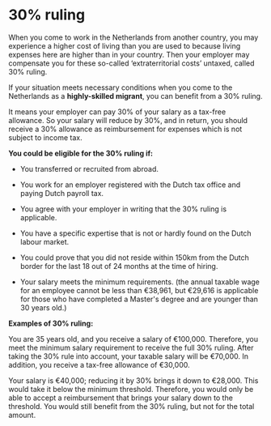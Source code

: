 
# 30% ruling 
When you come to work in the Netherlands from another country, you may experience a higher cost of living than you are used to because living expenses here are higher than in your country. Then your employer may compensate you for these so-called ‘extraterritorial costs’ untaxed, called 30% ruling. 

If your situation meets necessary conditions when you come to the Netherlands as a **highly-skilled migrant**, you can benefit from a 30% ruling. 

It means your employer can pay 30% of your salary as a tax-free allowance. So your salary will reduce by 30%, and in return, you should receive a 30% allowance as reimbursement for expenses which is not subject to income tax. 

**You could be eligible for the 30% ruling if:** 

- You transferred or recruited from abroad.

- You work for an employer registered with the Dutch tax office and paying Dutch payroll tax.

- You agree with your employer in writing that the 30% ruling is applicable.

- You have a specific expertise that is not or hardly found on the Dutch labour market.

- You could prove that you did not reside within 150km from the Dutch border for the last 18 out of 24 months at the time of hiring. 

- Your salary meets the minimum requirements. (the annual taxable wage for an employee cannot be less than €38,961, but €29,616 is applicable for those who have completed a Master's degree and are younger than 30 years old.) 

**Examples of 30% ruling:**

You are 35 years old, and you receive a salary of €100,000. Therefore, you meet the minimum salary requirement to receive the full 30% ruling. After taking the 30% rule into account, your taxable salary will be €70,000. In addition, you receive a tax-free allowance of €30,000.

Your salary is €40,000; reducing it by 30% brings it down to €28,000. This would take it below the minimum threshold. Therefore, you would only be able to accept a reimbursement that brings your salary down to the threshold. You would still benefit from the 30% ruling, but not for the total amount.
